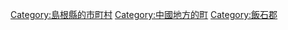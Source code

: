 {{Commonscat|Iinan, Shimane}}
{{Catmore}}

{{DEFAULTSORT:Iinan}}
[[Category:島根縣的市町村|Category:島根縣的市町村]]
[[Category:中國地方的町|Category:中國地方的町]]
[[Category:飯石郡|Category:飯石郡]]